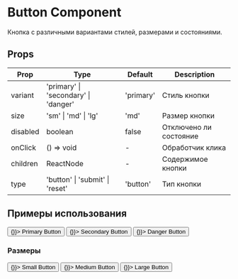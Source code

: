 
# Button Component

Кнопка с различными вариантами стилей, размерами и состояниями.

## Props

| Prop    | Type                                 | Default   | Description            |
|---------|--------------------------------------|-----------|------------------------|
| variant | 'primary' \| 'secondary' \| 'danger' | 'primary' | Стиль кнопки           |
| size    | 'sm' \| 'md' \| 'lg'                 | 'md'      | Размер кнопки          |
| disabled| boolean                              | false     | Отключено ли состояние |
| onClick | () => void                           | -         | Обработчик клика       |
| children| ReactNode                            | -         | Содержимое кнопки      |
| type    | 'button' \| 'submit' \| 'reset'      | 'button'  | Тип кнопки             |

## Примеры использования
<Canvas>
    <Story name="Primary Variant">
        <Button variant="primary" size="md" onClick={() => {}}>
            Primary Button
        </Button>
    </Story>
    <Story name="Secondary Variant">
        <Button variant="secondary" size="md" onClick={() => {}}>
            Secondary Button
        </Button>
    </Story>
    <Story name="Danger Variant">
        <Button variant="danger" size="md" onClick={() => {}}>
            Danger Button
        </Button>
    </Story>
</Canvas>

### Размеры

<Canvas>
    <Story name="Small Size">
        <Button variant="primary" size="sm" onClick={() => {}}>
            Small Button
        </Button>
    </Story>
    <Story name="Medium Size">
        <Button variant="primary" size="md" onClick={() => {}}>
            Medium Button
        </Button>
    </Story>
    <Story name="Large Size">
        <Button variant="primary" size="lg" onClick={() => {}}>
            Large Button
        </Button>
    </Story>
</Canvas>


